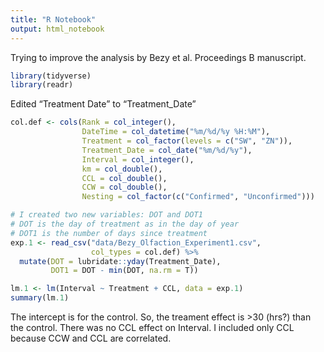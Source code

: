 ```yaml
---
title: "R Notebook"
output: html_notebook
---
```


Trying to improve the analysis by Bezy et al. Proceedings B manuscript.

```r
library(tidyverse)
library(readr)


```


Edited "Treatment Date" to "Treatment_Date"
```r

col.def <- cols(Rank = col_integer(),
                DateTime = col_datetime("%m/%d/%y %H:%M"),
                Treatment = col_factor(levels = c("SW", "ZN")),
                Treatment_Date = col_date("%m/%d/%y"),
                Interval = col_integer(),
                km = col_double(),
                CCL = col_double(),
                CCW = col_double(),
                Nesting = col_factor(c("Confirmed", "Unconfirmed")))

# I created two new variables: DOT and DOT1
# DOT is the day of treatment as in the day of year
# DOT1 is the number of days since treatment
exp.1 <- read_csv("data/Bezy_Olfaction_Experiment1.csv",
                  col_types = col.def) %>%
  mutate(DOT = lubridate::yday(Treatment_Date),
         DOT1 = DOT - min(DOT, na.rm = T))

lm.1 <- lm(Interval ~ Treatment + CCL, data = exp.1)
summary(lm.1)
```

The intercept is for the control. So, the treament effect is >30 (hrs?) than the control. There was no CCL effect on Interval. I included only CCL because CCW and CCL are correlated. 


